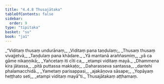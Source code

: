 ```yaml
---
title: "4.4.8 Thusajātaka"
tableOfContents: false
sidebar:
  order: 9
type: "tipitaka"
basket: "su"
book: "ja1"
---
```



<DynamicBreadcrumb />

<Division number="149" book="ja1" bookNo="22" page="327">

<Paragraph number="1074" type="verses" book="ja1">
_“Viditaṃ thusaṃ undurānaṃ,_  
_Viditaṃ pana taṇḍulaṃ;_  
_Thusaṃ thusaṃ vivajjetvā,_  
_Taṇḍulaṃ pana khādare._  

</Paragraph>

</Division>
<Division number="150" book="ja1" bookNo="22" page="327">

<Paragraph number="1075" type="verses" book="ja1">
_Yā mantanā araññasmiṃ,_  
_yā ca gāme nikaṇṇikā;_  
_Yañcetaṃ iti cīti ca,_  
_etampi viditaṃ mayā._  

</Paragraph>

</Division>
<Division number="151" book="ja1" bookNo="22" page="327">

<Paragraph number="1076" type="verses" book="ja1">
_Dhammena kira jātassa,_  
_pitā puttassa makkaṭo;_  
_Daharasseva santassa,_  
_dantehi phalamacchidā._  

</Paragraph>

</Division>
<Division number="152" book="ja1" bookNo="22" page="327">

<Paragraph number="1077" type="verses" book="ja1">
_Yametaṃ parisappasi,_  
_ajakāṇova sāsape;_  
_Yopāyaṃ heṭṭhato seti,_  
_etampi viditaṃ mayā”ti._  


</Paragraph>
</Division>

<Paragraph number="1078" type="center" book="ja1">
Thusajātakaṃ aṭṭhamaṃ.
</Paragraph>